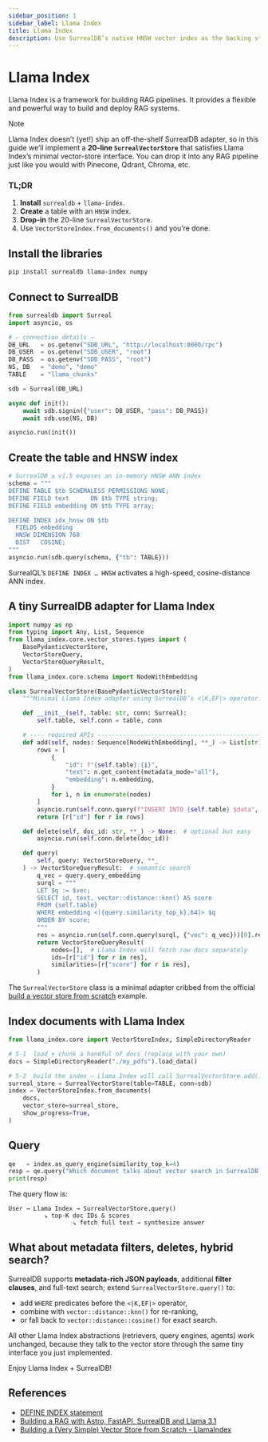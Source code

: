 ```yaml
---
sidebar_position: 1
sidebar_label: Llama Index
title: Llama Index
description: Use SurrealDB’s native HNSW vector index as the backing store for a Llama Index `VectorStoreIndex`.
---
```


# Llama Index

Llama Index is a framework for building RAG pipelines. It provides a flexible and powerful way to build and deploy RAG systems.

> [!NOTE]  
> Llama Index doesn’t (yet!) ship an off-the-shelf SurrealDB adapter, so in this guide we’ll implement a **20-line `SurrealVectorStore`** that satisfies Llama Index’s minimal vector-store interface. You can drop it into any RAG pipeline just like you would with Pinecone, Qdrant, Chroma, etc.

### TL;DR

1. **Install** `surrealdb` + `llama-index`.
2. **Create** a table with an `HNSW` index.
3. **Drop-in** the 20-line `SurrealVectorStore`.
4. Use `VectorStoreIndex.from_documents()` and you’re done.

## Install the libraries

```bash
pip install surrealdb llama-index numpy
```

## Connect to SurrealDB

```python
from surrealdb import Surreal
import asyncio, os

# — connection details —
DB_URL   = os.getenv("SDB_URL", "http://localhost:8000/rpc")
DB_USER  = os.getenv("SDB_USER", "root")
DB_PASS  = os.getenv("SDB_PASS", "root")
NS, DB   = "demo", "demo"
TABLE    = "llama_chunks"

sdb = Surreal(DB_URL)

async def init():
    await sdb.signin({"user": DB_USER, "pass": DB_PASS})
    await sdb.use(NS, DB)

asyncio.run(init())
```

## Create the table and HNSW index

```python
# SurrealDB ≥ v1.5 exposes an in-memory HNSW ANN index
schema = """
DEFINE TABLE $tb SCHEMALESS PERMISSIONS NONE;
DEFINE FIELD text      ON $tb TYPE string;
DEFINE FIELD embedding ON $tb TYPE array;

DEFINE INDEX idx_hnsw ON $tb
  FIELDS embedding
  HNSW DIMENSION 768
  DIST   COSINE;
"""
asyncio.run(sdb.query(schema, {"tb": TABLE}))
```

SurrealQL’s `DEFINE INDEX … HNSW` activates a high-speed, cosine-distance ANN index.

## A tiny SurrealDB adapter for Llama Index

```python
import numpy as np
from typing import Any, List, Sequence
from llama_index.core.vector_stores.types import (
    BasePydanticVectorStore,
    VectorStoreQuery,
    VectorStoreQueryResult,
)
from llama_index.core.schema import NodeWithEmbedding

class SurrealVectorStore(BasePydanticVectorStore):
    """Minimal Llama Index adapter using SurrealDB’s <|K,EF|> operator."""

    def __init__(self, table: str, conn: Surreal):
        self.table, self.conn = table, conn

    # ---- required APIs ----------------------------------------------------
    def add(self, nodes: Sequence[NodeWithEmbedding], **_) -> List[str]:
        rows = [
            {
                "id": f"{self.table}:{i}",
                "text": n.get_content(metadata_mode="all"),
                "embedding": n.embedding,
            }
            for i, n in enumerate(nodes)
        ]
        asyncio.run(self.conn.query(f"INSERT INTO {self.table} $data", {"data": rows}))
        return [r["id"] for r in rows]

    def delete(self, doc_id: str, **_) -> None:  # optional but easy
        asyncio.run(self.conn.delete(doc_id))

    def query(
        self, query: VectorStoreQuery, **_
    ) -> VectorStoreQueryResult:  # semantic search
        q_vec = query.query_embedding
        surql = """
        LET $q := $vec;
        SELECT id, text, vector::distance::knn() AS score
        FROM {self.table}
        WHERE embedding <|{query.similarity_top_k},64|> $q
        ORDER BY score;
        """
        res = asyncio.run(self.conn.query(surql, {"vec": q_vec}))[0].result
        return VectorStoreQueryResult(
            nodes=[],  # Llama Index will fetch raw docs separately
            ids=[r["id"] for r in res],
            similarities=[r["score"] for r in res],
        )
```

The `SurrealVectorStore` class is a minimal adapter cribbed from the official [build a vector store from scratch](https://docs.llamaindex.ai/en/stable/examples/low_level/vector_store/) example.

## Index documents with Llama Index

```python
from llama_index.core import VectorStoreIndex, SimpleDirectoryReader

# 5-1  load + chunk a handful of docs (replace with your own)
docs = SimpleDirectoryReader("./my_pdfs").load_data()

# 5-2  build the index – Llama Index will call SurrealVectorStore.add()
surreal_store = SurrealVectorStore(table=TABLE, conn=sdb)
index = VectorStoreIndex.from_documents(
    docs,
    vector_store=surreal_store,
    show_progress=True,
)
```

## Query

```python
qe   = index.as_query_engine(similarity_top_k=4)
resp = qe.query("Which document talks about vector search in SurrealDB?")
print(resp)
```

The query flow is:

```
User → Llama Index → SurrealVectorStore.query()
          ↘︎ top-K doc IDs & scores
                  ↘︎ fetch full text → synthesize answer
```

## What about metadata filters, deletes, hybrid search?

SurrealDB supports **metadata-rich JSON payloads**, additional **filter clauses**, and full-text search; extend `SurrealVectorStore.query()` to:

* add `WHERE` predicates before the `<|K,EF|>` operator,
* combine with `vector::distance::knn()` for re-ranking,
* or fall back to `vector::distance::cosine()` for exact search.

All other Llama Index abstractions (retrievers, query engines, agents) work unchanged, because they talk to the vector store through the same tiny interface you just implemented.


Enjoy Llama Index + SurrealDB!

## References

- [DEFINE INDEX statement](/docs/surrealql/statements/define/indexes)
- [Building a RAG with Astro, FastAPI, SurrealDB and Llama 3.1](https://fireworks.ai/blog/rag-with-astro-fastapi-surrealdb-tailwind)
- [Building a (Very Simple) Vector Store from Scratch - LlamaIndex](https://docs.llamaindex.ai/en/stable/examples/low_level/vector_store/)
